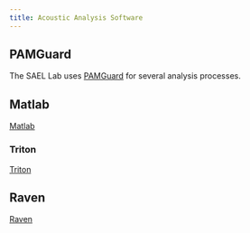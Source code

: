 ```yaml
---
title: Acoustic Analysis Software 
---
```


## PAMGuard

The SAEL Lab uses [PAMGuard](https://www.pamguard.org/) for several analysis processes.

## Matlab

[Matlab](https://www.mathworks.com/help/install/ug/install-products-with-internet-connection.html)

### Triton

[Triton](https://github.com/MarineBioAcousticsRC/Triton)

## Raven

[Raven](https://www.ravensoundsoftware.com/software/raven-pro/)

